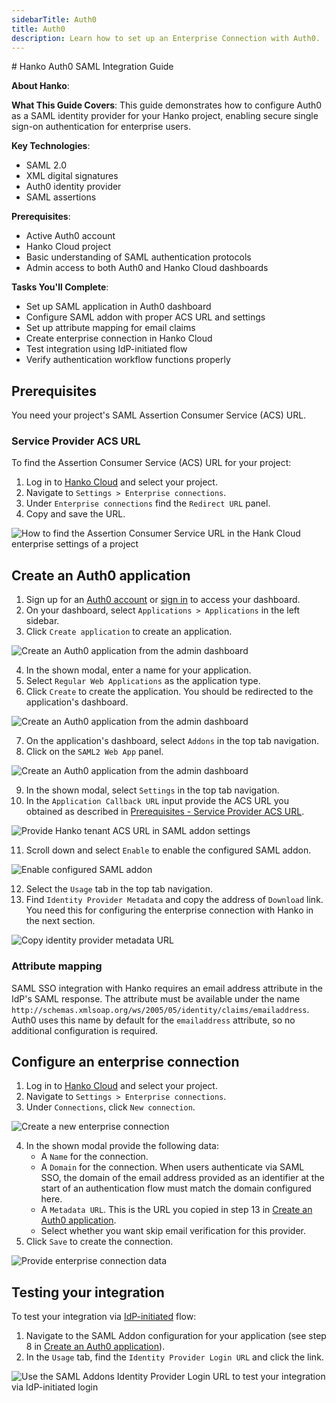 ```yaml
---
sidebarTitle: Auth0
title: Auth0
description: Learn how to set up an Enterprise Connection with Auth0.
---
```



<div className="hidden">
# Hanko Auth0 SAML Integration Guide

**About Hanko**:
<HankoAbout />

**What This Guide Covers**: This guide demonstrates how to configure Auth0 as a SAML identity provider for your Hanko project, enabling secure single sign-on authentication for enterprise users.

**Key Technologies**:
- SAML 2.0
- XML digital signatures
- Auth0 identity provider
- SAML assertions

**Prerequisites**:
- Active Auth0 account
- Hanko Cloud project
- Basic understanding of SAML authentication protocols
- Admin access to both Auth0 and Hanko Cloud dashboards

**Tasks You'll Complete**: 
- Set up SAML application in Auth0 dashboard
- Configure SAML addon with proper ACS URL and settings
- Set up attribute mapping for email claims
- Create enterprise connection in Hanko Cloud
- Test integration using IdP-initiated flow
- Verify authentication workflow functions properly
</div>

## Prerequisites

You need your project's SAML Assertion Consumer Service (ACS) URL.

### Service Provider ACS URL

To find the Assertion Consumer Service (ACS) URL for your project:

1. Log in to [Hanko Cloud](https://cloud.hanko.io) and select your project.
2. Navigate to `Settings > Enterprise connections`.
3. Under `Enterprise connections` find the `Redirect URL` panel.
4. Copy and save the URL.

<Frame>
    <img
        src="/images/saml/hanko-console-acs-url.png"
        alt="How to find the Assertion Consumer Service URL in the Hank Cloud enterprise settings of a project"
        width={500}
        style={{ borderRadius: "0.5rem" }}
    />
</Frame>

## Create an Auth0 application

1. Sign up for an [Auth0 account](https://auth0.com/signup) or [sign in](https://manage.auth0.com/) to access your dashboard.
2. On your dashboard, select `Applications > Applications` in the left sidebar.
3. Click `Create application` to create an application.
<Frame>
   <img
       src="/images/saml/auth0/auth0-create-application.png"
       alt="Create an Auth0 application from the admin dashboard"
       width={500}
       style={{ borderRadius: "0.5rem" }}
   />
</Frame>

4. In the shown modal, enter a name for your application.
5. Select `Regular Web Applications` as the application type.
6. Click `Create` to create the application. You should be redirected to the application's dashboard.

<Frame>
    <img
        src="/images/saml/auth0/auth0-create-application-details.png"
        alt="Create an Auth0 application from the admin dashboard"
        width={500}
        style={{ borderRadius: "0.5rem" }}
    />
</Frame>

7. On the application's dashboard, select `Addons` in the top tab navigation.
8. Click on the `SAML2 Web App` panel.

<Frame>
    <img
        src="/images/saml/auth0/auth0-configure-application-saml-addon.png"
        alt="Create an Auth0 application from the admin dashboard"
        width={500}
        style={{ borderRadius: "0.5rem" }}
    />
</Frame>

9. In the shown modal, select `Settings` in the top tab navigation.
10. In the `Application Callback URL` input provide the ACS URL you obtained as described in
[Prerequisites - Service Provider ACS URL](#service-provider-acs-url).

<Frame>
    <img
        src="/images/saml/auth0/auth0-configure-application-saml-addon-acs.png"
        alt="Provide Hanko tenant ACS URL in SAML addon settings"
        width={500}
        style={{ borderRadius: "0.5rem" }}
    />
</Frame>

11. Scroll down and select `Enable` to enable the configured SAML addon.

<Frame>
    <img
        src="/images/saml/auth0/auth0-configure-application-saml-addon-enable.png"
        alt="Enable configured SAML addon"
        width={500}
        style={{ borderRadius: "0.5rem" }}
    />
</Frame>

12. Select the `Usage` tab in the top tab navigation.
13. Find `Identity Provider Metadata` and copy the address of `Download` link. You need this for configuring the
enterprise connection with Hanko in the next section.

<Frame>
    <img
        src="/images/saml/auth0/auth0-configure-application-saml-addon-metadata.png"
        alt="Copy identity provider metadata URL"
        width={500}
        style={{ borderRadius: "0.5rem" }}
    />
</Frame>



### Attribute mapping

SAML SSO integration with Hanko requires an email address attribute in the IdP's SAML response. The attribute must be available under the name `http://schemas.xmlsoap.org/ws/2005/05/identity/claims/emailaddress`. Auth0 uses this name by default for the `emailaddress` attribute, so no additional configuration is required.

## Configure an enterprise connection

1. Log in to [Hanko Cloud](https://cloud.hanko.io) and select your project.
2. Navigate to `Settings > Enterprise connections`.
3. Under `Connections`, click `New connection`.

<Frame>
    <img
        src="/images/saml/hanko-console-new-saml-connection.png"
        alt="Create a new enterprise connection"
        width={500}
        style={{ borderRadius: "0.5rem" }}
    />
</Frame>

4. In the shown modal provide the following data:
    -  A `Name` for the connection.
    -  A `Domain` for the connection. When users authenticate via SAML SSO, the domain of the email
    address provided as an identifier at the start of an authentication flow must match the domain configured here.
    -  A `Metadata URL`. This is the URL you copied in step 13 in [Create an Auth0 application](#create-an-auth0-application).
    -  Select whether you want skip email verification for this provider.
5. Click `Save` to create the connection.

<Frame>
    <img
        src="/images/saml/hanko-console-new-saml-connection-data.png"
        alt="Provide enterprise connection data "
        width={500}
        style={{ borderRadius: "0.5rem" }}
    />
</Frame>

## Testing your integration

To test your integration via [IdP-initiated](/guides/enterprise-sso/introduction#identity-provider-initiated-sso) flow:

1. Navigate to the SAML Addon configuration for your application (see step 8 in [Create an Auth0 application](#create-an-auth0-application)).
2. In the `Usage` tab, find the `Identity Provider Login URL` and click the link.

<Frame>
    <img
        src="/images/saml/auth0/auth0-test-idp-initiated.png"
        alt="Use the SAML Addons Identity Provider Login URL to test your integration via IdP-initiated login"
        width={500}
        style={{ borderRadius: "0.5rem" }}
    />
</Frame>